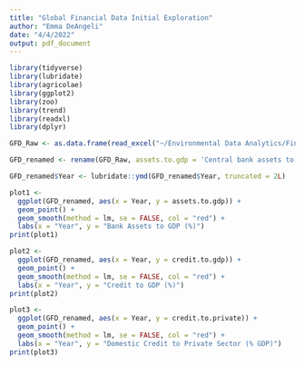 ```yaml
---
title: "Global Financial Data Initial Exploration"
author: "Emma DeAngeli"
date: "4/4/2022"
output: pdf_document
---
```


```r
library(tidyverse)
library(lubridate)
library(agricolae)
library(ggplot2)
library(zoo)
library(trend)
library(readxl)
library(dplyr)
```

```r
GFD_Raw <- as.data.frame(read_excel("~/Environmental Data Analytics/Final Project/Data/Raw/GFD Raw.xlsx"))

GFD_renamed <- rename(GFD_Raw, assets.to.gdp = 'Central bank assets to GDP (%)', credit.to.gdp = 'Credit to government and state-owned enterprises to GDP (%)', credit.to.private = 'Domestic credit to private sector (% of GDP)')

GFD_renamed$Year <- lubridate::ymd(GFD_renamed$Year, truncated = 2L)

```

```r
plot1 <-
  ggplot(GFD_renamed, aes(x = Year, y = assets.to.gdp)) +
  geom_point() +
  geom_smooth(method = lm, se = FALSE, col = "red") +
  labs(x = "Year", y = "Bank Assets to GDP (%)")
print(plot1)

```

```r
plot2 <-
  ggplot(GFD_renamed, aes(x = Year, y = credit.to.gdp)) +
  geom_point() +
  geom_smooth(method = lm, se = FALSE, col = "red") +
  labs(x = "Year", y = "Credit to GDP (%)")
print(plot2)

```

```r
plot3 <-
  ggplot(GFD_renamed, aes(x = Year, y = credit.to.private)) +
  geom_point() +
  geom_smooth(method = lm, se = FALSE, col = "red") +
  labs(x = "Year", y = "Domestic Credit to Private Sector (% GDP)")
print(plot3)

```



